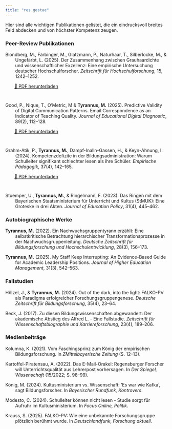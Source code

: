 ```yaml
---
title: "res gestae"
---
```



<style>
.literature-entry {
  text-indent: -2.2em;
  margin-left: 2.2em
}
</style>

Hier sind alle wichtigen Publikationen gelistet, die ein eindrucksvoll breites Feld abdecken und von höchster Kompetenz zeugen.

###  Peer-Review Publikationen
<div class="literature-entry">
Blondberg, M., Färbinger, M., Glatzmann, P., Naturhaar, T., Silberlocke, M., & Ungefärbt, L. (2025). Der Zusammenhang zwischen Grauhaardichte und wissenschaftlicher Exzellenz: Eine empirische Untersuchung deutscher Hochschulforscher. <i>Zeitschrift für Hochschulforschung</i>, 15, 1242–1252. 
</div>
<p style="padding-left: 2em; padding-bottom: 2em;"><a href="articles/blondberg2025.pdf" download> 📄 PDF herunterladen</a></p>


<div class="literature-entry">
Good, P., Nique, T., O’Metric, M & <b>Tyrannus, M.</b> (2025). Predictive Validity of Digital Communication Patterns. Email Correspondence as an Indicator of Teaching Quality. <i>Journal of Educational Digital Diagnostic</i>, 89(2), 112–128. 
</div>
<p style="padding-left: 2em; padding-bottom: 2em;"><a href="articles/good2025.pdf" download> 📄 PDF herunterladen</a></p>


<div class="literature-entry">
Grahm-Atik, P., <b>Tyrannus, M.</b>, Dampf-Inalln-Gassen, H., & Keyn-Ahnung, I. (2024). Kompetenzdefizite in der Bildungsadministration: Warum Schulleiter signifikant schlechter lesen als ihre Schüler. <i>Empirische Pädagogik</i>, 37(4), 142–165. 
</div>
<p style="padding-left: 2em; padding-bottom: 2em;"><a href="articles/grahm2024.pdf" download> 📄 PDF herunterladen</a></p>


<div class="literature-entry">
Stuemper, U., <b>Tyrannus, M.</b>, & Ringelmann, F. (2023). Das Ringen mit dem Bayerischen Staatsministerium für Unterricht und Kultus (StMUK): Eine Groteske in drei Akten. <i>Journal of Education Policy</i>, 31(4), 445–462.
</div>



### Autobiographische Werke

<div class="literature-entry">
<b>Tyrannus, M.</b> (2022). Ein Nachwuchsgruppentyrann erzählt: Eine selbstkritische Betrachtung hierarchischer Transformationsprozesse in der Nachwuchsgruppenleitung. <i>Deutsche Zeitschrift für Bildungsforschung und Hochschulentwicklung</i>, 28(3), 156–173.
</div>


<div class="literature-entry">
<b>Tyrannus, M.</b> (2025). My Staff Keep Interrupting: An Evidence-Based Guide for Academic Leadership Positions. <i>Journal of Higher Education Management</i>, 31(3), 542–563.
</div>


### Fallstudien

<div class="literature-entry">
Hölzel, J., & <b>Tyrannus, M.</b> (2024). Out of the dark, into the light: FALKO-PV als Paradigma erfolgreicher Forschungsgruppengenese. <i>Deutsche Zeitschrift für Bildungsforschung</i>, 35(4), 23–64. 
</div>


<div class="literature-entry">
Beck, J. (2017). Zu diesen Bildungswissenschaften abgewandert: Der akademische Abstieg des Alfred L. - Eine Fallstudie. <i>Zeitschrift für Wissenschaftsbiographie und Karriereforschung</i>, 23(4), 189–206. 
</div>

### Medienbeiträge

<div class="literature-entry">
Kolumna, K. (2021). Vom Faschingsprinz zum König der empirischen Bildungsforschung. In <i>ZMittelbayerische Zeitung</i> (S. 12–13). 
</div>


<div class="literature-entry">
Kartoffel-Piratensau, A. (2022). Das E-Mail-Orakel: Regensburger Forscher will Unterrichtsqualität aus Lehrerpost vorhersagen. In <i>Der Spiegel, Wissenschaft</i> (15/2022; S. 98–99). 
</div>


<div class="literature-entry">
König, M. (2024). Kultusministerium vs. Wissenschaft: ’Es war wie Kafka’, sagt Bildungsforscher. In <i>Bayerischer Rundfunk, Kontrovers</i>. 
</div>


<div class="literature-entry">
Modesto, C. (2024). Schulleiter können nicht lesen - Studie sorgt für Aufruhr im Kultusministerium. In <i>Focus Online, Politik</i>. 
</div>


<div class="literature-entry">
Krauss, S. (2025). FALKO-PV: Wie eine unbekannte Forschungsgruppe plötzlich berühmt wurde. In <i>Deutschlandfunk, Forschung aktuell</i>. 
</div>

